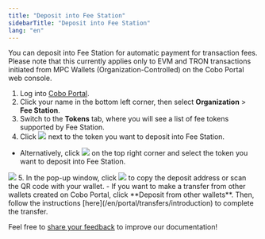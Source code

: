 ```yaml
---
title: "Deposit into Fee Station"
sidebarTitle: "Deposit into Fee Station"
lang: "en"
---
```


<Note>You can deposit into Fee Station for automatic payment for transaction fees. Please note that this currently applies only to EVM and TRON transactions initiated from MPC Wallets (Organization-Controlled) on the Cobo Portal web console.</Note>

1. Log into [Cobo Portal](https://portal.cobo.com/login).
2. Click your name in the bottom left corner, then select **Organization** > **Fee Station**.
3. Switch to the **Tokens** tab, where you will see a list of fee tokens supported by Fee Station.
4. Click <img src="/en/images/fee-station/icon_deposit.svg" className="icon"></img> next to the token you want to deposit into Fee Station.
- Alternatively, click <img src="/en/images/fee-station/icon_deposit.svg" className="icon"></img> on the top right corner and select the token you want to deposit into Fee Station.
<img src="/en/images/fee-station/2.png" className="screenshot_full_screen"/>
5. In the pop-up window, click <img src="/en/images/fee-station/copy.svg" className="icon"></img> to copy the deposit address or scan the QR code with your wallet.
- If you want to make a transfer from other wallets created on Cobo Portal, click **Deposit from other wallets**. Then, follow the instructions [here](/en/portal/transfers/introduction) to complete the transfer.


<Tip>Feel free to [share your feedback](https://forms.zohopublic.com/cobo/form/DocumentFeedbackForm/formperma/QvLOhxJv1_JMsJ-1dleZ8Itb_7rzN-LtgvsDdxosoVI?referrername=manuals) to improve our documentation!</Tip>